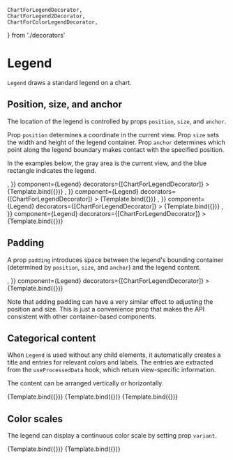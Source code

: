     ChartForLegendDecorator,
    ChartForLegend2Decorator,
    ChartForColorLegendDecorator,
} from './decorators'

# Legend

<Meta title="Core/Components/Legend" />

`Legend` draws a standard legend on a chart.

<ArgsTable of={Legend} />

## Position, size, and anchor

The location of the legend is controlled by props `position`, `size`, and `anchor`.

Prop `position` determines a coordinate in the current view. Prop `size` sets the width and height of the legend container. Prop `anchor` determines which point along the legend boundary makes contact with the specified position.

In the examples below, the gray area is the current view, and the blue rectangle indicates the legend.

<Canvas>
    <Story
        name="right, anchored middle-left"
        args={{
            position: [240, 70],
            size: [60, 80],
            units: 'absolute',
            anchor: [0, 0.5],
            children: <Surface style={{ fill: '#aabbee' }} />,
        }}
        component={Legend}
        decorators={[ChartForLegendDecorator]}
    >
        {Template.bind({})}
    </Story>
    <Story
        name="bottom-right, anchored bottom-left"
        args={{
            position: [240, 140],
            size: [60, 80],
            units: 'absolute',
            anchor: [0, 1],
            children: <Surface style={{ fill: '#aabbee' }} />,
        }}
        component={Legend}
        decorators={[ChartForLegendDecorator]}
    >
        {Template.bind({})}
    </Story>
    <Story
        name="bottom-right, anchored bottom-right"
        args={{
            position: [240, 140],
            size: [60, 80],
            units: 'absolute',
            anchor: [1, 1],
            children: <Surface style={{ fill: '#aabbee' }} />,
        }}
        component={Legend}
        decorators={[ChartForLegendDecorator]}
    >
        {Template.bind({})}
    </Story>
    <Story
        name="bottom, anchored top"
        args={{
            position: [120, 140],
            size: [140, 60],
            units: 'absolute',
            anchor: [0.5, 0],
            children: <Surface style={{ fill: '#aabbee' }} />,
        }}
        component={Legend}
        decorators={[ChartForLegendDecorator]}
    >
        {Template.bind({})}
    </Story>
</Canvas>

## Padding

A prop `padding` introduces space between the legend's bounding container (determined by `position`, `size`, and `anchor`) and the legend content.

<Canvas>
    <Story
        name="right, with padding"
        args={{
            position: [240, 70],
            size: [60, 80],
            units: 'absolute',
            anchor: [0, 0.5],
            padding: [0, 12, 0, 12],
            children: <Surface style={{ fill: '#aabbee' }} />,
        }}
        component={Legend}
        decorators={[ChartForLegendDecorator]}
    >
        {Template.bind({})}
    </Story>
</Canvas>

Note that adding padding can have a very similar effect to adjusting the position and size. This is just a convenience prop that makes the API consistent with other container-based components.

## Categorical content

When `Legend` is used without any child elements, it automatically creates a title and entries for relevant colors and labels. The entries are extracted from the `useProcessedData` hook, which return view-specific information.

The content can be arranged vertically or horizontally.

<Canvas>
    <Story
        name="list, vertical"
        args={{
            position: [240, 0],
            size: [60, 80],
            units: 'absolute',
            anchor: [0, 0],
            padding: [0, 8, 0, 8],
            itemSize: [80, 24],
            itemPadding: [2, 2, 2, 2],
            title: 'Legend title',
        }}
        component={Legend}
        decorators={[ChartForLegend2Decorator]}
    >
        {Template.bind({})}
    </Story>
    <Story
        name="list, horizontal 1"
        args={{
            position: [0, 0],
            size: [240, 70],
            units: 'absolute',
            anchor: [0, 1],
            padding: [6, 0, 6, 0],
            itemSize: [80, 24],
            firstOffset: [-80, 24],
            itemPadding: [2, 2, 2, 2],
            horizontal: true,
            title: 'Legend title',
        }}
        component={Legend}
        decorators={[ChartForLegend2Decorator]}
    >
        {Template.bind({})}
    </Story>
    <Story
        name="list, horizontal 2"
        args={{
            position: [0, 140],
            size: [240, 60],
            units: 'absolute',
            anchor: [0, 0],
            padding: [16, 0, 0, 0],
            itemSize: [70, 20],
            itemPadding: [2, 2, 2, 2],
            firstOffset: [0, 0],
            horizontal: true,
            title: 'Legend: ',
        }}
        component={Legend}
        decorators={[ChartForLegend2Decorator]}
    >
        {Template.bind({})}
    </Story>
</Canvas>

## Color scales

The legend can display a continuous color scale by setting prop `variant`.

<Canvas>
    <Story
        name="colors, vertical"
        args={{
            variant: 'color',
            position: [240, 0],
            size: [60, 100],
            units: 'absolute',
            anchor: [0, 0],
            padding: [0, 8, 0, 8],
            itemSize: [80, 24],
            itemPadding: [2, 2, 2, 2],
            title: 'Legend title',
            scaleSize: [12, 80],
            firstOffset: [0, 10],
        }}
        component={Legend}
        decorators={[ChartForColorLegendDecorator]}
    >
        {Template.bind({})}
    </Story>
    <Story
        name="colors, horizontal"
        args={{
            variant: 'color',
            horizontal: true,
            position: [120, 180],
            padding: [10, 0, 10, 0],
            size: [120, 60],
            units: 'absolute',
            anchor: [0.5, 0],
            itemSize: [90, 24],
            itemPadding: [2, 2, 2, 2],
            title: 'Legend title',
            scaleSize: [120, 12],
            firstOffset: [-90, 20],
        }}
        component={Legend}
        decorators={[ChartForColorLegendDecorator]}
    >
        {Template.bind({})}
    </Story>
</Canvas>
